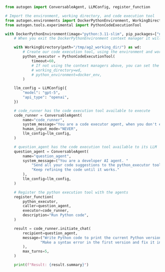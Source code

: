 ```python
from autogen import ConversableAgent, LLMConfig, register_function

# Import the environment, working directory, and code execution tool
from autogen.environments import DockerPythonEnvironment, WorkingDirectory
from autogen.tools.experimental import PythonCodeExecutionTool

with DockerPythonEnvironment(image="python:3.11-slim", pip_packages=["numpy", "pandas", "matplotlib"]) as docker_env:
    # When you exit the DockerPythonEnvironment context manager it will delete the Docker container (unless you set cleanup_container=False)

    with WorkingDirectory(path="/tmp/ag2_working_dir/") as wd:
        # Create our code execution tool, using the environment and working directory from the above context managers
        python_executor = PythonCodeExecutionTool(
            timeout=60,
            # If not using the context managers above, you can set the working directory and python environment here
            # working_directory=wd,
            # python_environment=docker_env,
        )

    llm_config = LLMConfig({
        "model": "gpt-5",
        "api_type": "openai",
    })

    # code_runner has the code execution tool available to execute
    code_runner = ConversableAgent(
        name="code_runner",
        system_message="You are a code executor agent, when you don't execute code write the message 'TERMINATE' by itself.",
        human_input_mode="NEVER",
        llm_config=llm_config,
    )

    # question_agent has the code execution tool available to its LLM
    question_agent = ConversableAgent(
        name="question_agent",
        system_message=("You are a developer AI agent. "
            "Send all your code suggestions to the python_executor tool where it will be executed and result returned to you. "
            "Keep refining the code until it works."
        ),
        llm_config=llm_config,
    )

    # Register the python execution tool with the agents
    register_function(
        python_executor,
        caller=question_agent,
        executor=code_runner,
        description="Run Python code",
    )

    result = code_runner.initiate_chat(
        recipient=question_agent,
        message=("Write Python code to print the current Python version followed by the numbers 1 to 11. "
                "Make a syntax error in the first version and fix it in the second version."
        ),
        max_turns=5,
    )

    print(f"Result: {result.summary}")
```
